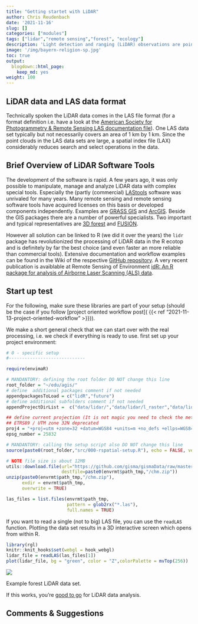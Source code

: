 ```yaml
---
title: "Getting startet with LiDAR"
author: Chris Reudenbach
date: '2021-11-16'
slug: []
categories: ["modules"]
tags: ["lidar","remote sensing","forest", "ecology"]
description: 'Light detection and ranging (LiDAR) observations are point clouds representing the returns of laser pulses reflected from objects, e.g. a tree canopy. Processing LiDAR (or optical point cloud) data generally  requires more computational resources than 2D optical observations.'
image: '/img/bayern-religion-sp.jpg'
toc: true
output:
  blogdown::html_page:
    keep_md: yes
weight: 100
---
```




## LiDAR data and LAS data format
Technically spoken the LiDAR data comes in the LAS file format (for a format definition i.e. have a look at the [American Society for Photogrammetry & Remote Sensing LAS documentation file](https://www.asprs.org/a/society/committees/standards/LAS_1_4_r13.pdf)). One LAS data set typically but not necessarily covers an area of 1 km by 1 km. Since the point clouds in the LAS data sets are large, a spatial index file (LAX) considerably reduces search and select operations in the data.



## Brief Overview of LiDAR Software Tools
The development of the software is rapid. A few years ago, it was only possible to manipulate, manage and analyze LiDAR data with complex special tools.  Especially the (partly (commercial) [LAStools](https://rapidlasso.com/lastools/) software was unrivaled for many years. Many remote sensing and remote sensing software tools have acquired licenses on this basis or developed components independently. Examples are [GRASS GIS](http://grasswiki.osgeo.org/wiki/LIDAR) and [ArcGIS](https://desktop.arcgis.com/en/arcmap/10.3/manage-data/las-dataset/a-quick-tour-of-lidar-in-arcgis.htm).
Beside the GIS packages there are a number of powerful specialists.  Two important and typical representatives are [3D forest](https://www.3dforest.eu/#about) and [FUSION](http://forsys.cfr.washington.edu/FUSION/fusion_overview.html).


However all solution can be linked to R (we did it over the years) the `lidr` package has revolutionized the processing of LiDAR data in the R ecotop and is definitely by far the best choice (and even faster an more reliable than commercial tools). Extensive documentation and workflow examples can be found in the Wiki of the respective [GitHub repository](https://github.com/Jean-Romain/lidR). A very recent publication is avaiblable at Remote Sensing of Environment [idR: An R package for analysis of Airborne Laser Scanning (ALS) data](https://www.sciencedirect.com/science/article/pii/S0034425720304314#f0015).




## Start up test 

For the following, make sure these libraries are part of your setup (should be the case if you follow [project oriented workflow post]( {{< ref "2021-11-13-project-oriented-workflow" >}})).

We make a short general check that we can start over with the real processing, i.e. we check if everything is ready to use. first set up your project environment:




```r

# 0 - specific setup
#-----------------------------

require(envimaR)

# MANDANTORY: defining the root folder DO NOT change this line
root_folder = "~/edu/agis/"
# define  additional packages comment if not needed
appendpackagesToLoad = c("lidR","future")
# define additional subfolders comment if not needed
appendProjectDirList =  c("data/lidar/","data/lidar/l_raster","data/lidar/l_raw","data/lidar/l_norm")

## define current projection (It is not magic you need to check the meta data or ask your instructor) 
## ETRS89 / UTM zone 32N deprecated
proj4 = "+proj=utm +zone=32 +datum=WGS84 +units=m +no_defs +ellps=WGS84 +towgs84=0,0,0"
epsg_number = 25832

# MANDANTORY: calling the setup script also DO NOT change this line
source(paste0(root_folder,"src/000-rspatial-setup.R"), echo = FALSE, verbose = FALSE)

```


```r

# NOTE file size is about 12MB
utils::download.file(url="https://github.com/gisma/gismaData/raw/master/uavRst/data/lidR_data.zip",
                     destfile=paste0(envrmt$path_tmp,"/chm.zip"))
unzip(paste0(envrmt$path_tmp,"/chm.zip"),
      exdir = envrmt$path_tmp,  
      overwrite = TRUE)

las_files = list.files(envrmt$path_tmp,
                       pattern = glob2rx("*.las"),
                       full.names = TRUE)

```

If you want to read a single (not to big) LAS file, you can use the `readLAS` function. Plotting the data set results in a 3D interactive screen which opens from within R.

```r
library(rgl)
knitr::knit_hooks$set(webgl = hook_webgl)
lidar_file = readLAS(las_files[1])
plot(lidar_file, bg = "green", color = "Z",colorPalette = mvTop(256))
```

![](/gi-modules/assets/videos/las_mof_plot.gif)

<figcaption>  Example forest LiDAR data set.</figcaption>



If this works, you're [good to go](https://gisma-courses.github.io/gi-modules/post/2021-11-20-forest-information-from-lidar-data/) for LiDAR data analysis.


## Comments & Suggestions  

